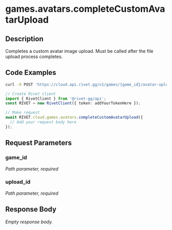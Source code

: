 

# games.avatars.completeCustomAvatarUpload

## Description

Completes a custom avatar image upload. Must be called after the file upload process completes.


## Code Examples

<CodeGroup title='Request' tag='POST' label='https://cloud.api.rivet.gg/v1/games/{game_id}/avatar-upload/{upload_id}/complete'>

```bash {{ title: 'cURL' }}
curl -X POST 'https://cloud.api.rivet.gg/v1/games/{game_id}/avatar-upload/{upload_id}/complete'
```

```ts
// Create Rivet client
import { RivetClient } from '@rivet-gg/api';
const RIVET = new RivetClient({ token: addYourTokenHere });

// Make request
await RIVET.cloud.games.avatars.completeCustomAvatarUpload({
  // Add your request body here
});
```

</CodeGroup>


## Request Parameters


### game_id

_Path parameter, required_





### upload_id

_Path parameter, required_





## Response Body

_Empty response body._

